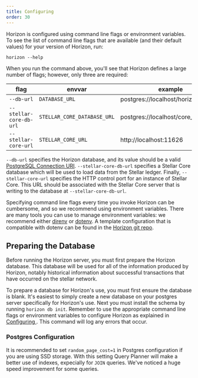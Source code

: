 ```yaml
---
title: Configuring
order: 30
---
```



Horizon is configured using command line flags or environment variables. To see the list of command line flags that are available (and their default values) for your version of Horizon, run:

`horizon --help`

When you run the command above, you'll see that Horizon defines a large number of flags; however, only three are required:

| flag | envvar | example |
| --- | --- | --- |
| `--db-url` | `DATABASE_URL` | postgres://localhost/horizon_testnet |
| `--stellar-core-db-url` | `STELLAR_CORE_DATABASE_URL` | postgres://localhost/core_testnet |
| `--stellar-core-url` | `STELLAR_CORE_URL` | http://localhost:11626 |

`--db-url` specifies the Horizon database, and its value should be a valid [PostgreSQL Connection URI](http://www.postgresql.org/docs/9.2/static/libpq-connect.html#AEN38419). `--stellar-core-db-url` specifies a Stellar Core database which will be used to load data from the Stellar ledger. Finally, `--stellar-core-url` specifies the HTTP control port for an instance of Stellar Core. This URL should be associated with the Stellar Core server that is writing to the database at `--stellar-core-db-url`.

Specifying command line flags every time you invoke Horizon can be cumbersome, and so we recommend using environment variables. There are many tools you can use to manage environment variables: we recommend either [direnv](http://direnv.net/) or [dotenv](https://github.com/bkeepers/dotenv). A template configuration that is compatible with dotenv can be found in the [Horizon git repo](https://github.com/stellar/go/blob/master/services/horizon/.env.template).

## Preparing the Database

Before running the Horizon server, you must first prepare the Horizon database. This database will be used for all of the information produced by Horizon, notably historical information about successful transactions that have occurred on the stellar network.

To prepare a database for Horizon's use, you must first ensure the database is blank. It's easiest to simply create a new database on your postgres server specifically for Horizon's use. Next you must install the schema by running `horizon db init`. Remember to use the appropriate command line flags or environment variables to configure Horizon as explained in [Configuring ](./configuring.mdx). This command will log any errors that occur.

### Postgres Configuration

It is recommended to set `random_page_cost=1` in Postgres configuration if you are using SSD storage. With this setting Query Planner will make a better use of indexes, expecially for `JOIN` queries. We've noticed a huge speed improvement for some queries.

